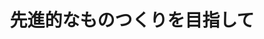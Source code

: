 ﻿---
title: "先進的なものつくりを目指して"
category: "工学院"
vol: 63
interviewee: "萩原 一郎 "
url: ""
tags: []
pdf: "63-4.pdf"
career: ""
preface: "現在、モノ開発の主流はデジタル設計技術を用いたデータベースによる開発である。萩原ではデータベースによる開発をすすめる技術である「リバースエンジニアリング」の研究を行っている。また、実際にデジタル設計技術を用いて自動車の部材等の開発を行い、自動車の軽量化に関する研究も行っている。"
---
